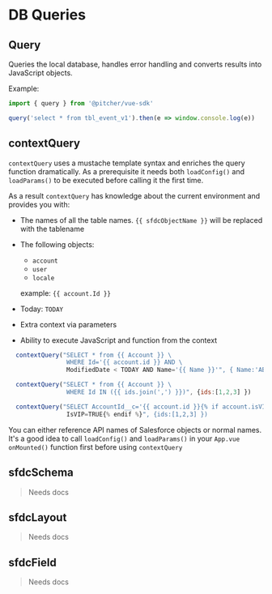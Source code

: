 
<Meta title="Documentation/DB Queries" />

# DB Queries

## Query
Queries the local database, handles error handling and converts results into JavaScript objects.

Example:
```javascript
import { query } from '@pitcher/vue-sdk'

query('select * from tbl_event_v1').then(e => window.console.log(e))
```


## contextQuery

`contextQuery` uses a mustache template syntax and enriches the query function dramatically. 
As a prerequisite it needs both `loadConfig()` and `loadParams()` to be executed before calling it the first time.

As a result `contextQuery` has knowledge about the current environment and provides you with:

- The names of all the table names. `{{ sfdcObjectName }}` will be replaced with the tablename
- The following objects:
    - `account`
    - `user`
    - `locale`
     
  example: `{{ account.Id }}`
- Today: `TODAY`
- Extra context via parameters
- Ability to execute JavaScript and function from the context


```javascript
  contextQuery("SELECT * from {{ Account }} \
                WHERE Id='{{ account.id }} AND \    
                ModifiedDate < TODAY AND Name='{{ Name }}'", { Name:'ABCDEF1234' })

  contextQuery("SELECT * from {{ Account }} \
                WHERE Id IN ({{ ids.join(',') }})", {ids:[1,2,3] })

  contextQuery("SELECT AccountId__c='{{ account.id }}{% if account.isVIP %} AND \  
                IsVIP=TRUE{% endif %}", {ids:[1,2,3] })
```

You can either reference API names of Salesforce objects or normal names.
It's a good idea to call `loadConfig()` and `loadParams()` in your `App.vue onMounted()` function first before using `contextQuery`


## sfdcSchema

> Needs docs

## sfdcLayout

> Needs docs

## sfdcField

> Needs docs

